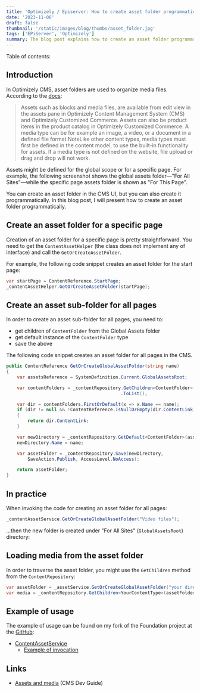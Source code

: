 ```yaml
---
title: 'Optimizely / Episerver: How to create asset folder programmatically?'
date: '2023-11-06'
draft: false
thumbnail: '/static/images/blog/thumbs/asset_folder.jpg'
tags: ['EPiServer', 'Optimizely']
summary: The blog post explains how to create an asset folder programmatically in Optimizely CMS.
---
```


Table of contents:

<TOCInline toc={props.toc} exclude="Introduction"/>

## Introduction

In Optimizely CMS, asset folders are used to organize media files. According to the [docs](https://docs.developers.optimizely.com/content-management-system/docs/assets-and-media):

> Assets such as blocks and media files, are available from edit view in the assets pane in Optimizely Content Management System (CMS) and Optimizely Customized Commerce. Assets can also be product items in the product catalog in Optimizely Customized Commerce. A media type can be for example an image, a video, or a document in a defined file format.NoteLike other content types, media types must first be defined in the content model, to use the built-in functionality for assets. If a media type is not defined on the website, file upload or drag and drop will not work.

Assets might be defined for the global scope or for a specific page. For example, the following screenshot shows the global assets folder—"For All Sites"—while the specific page assets folder is shown as "For This Page".

<ArticleImage src="/static/images/blog/optimizely/assets-root.png" alt="Asset Folder" />

You can create an asset folder in the CMS UI, but you can also create it programmatically. In this blog post, I will present how to create an asset folder programmatically.

## Create an asset folder for a specific page

Creation of an asset folder for a specific page is pretty straightforward. You need to get the `ContentAssetHelper` (the class does not implement any of interface) and call the `GetOrCreateAssetFolder`.

For example, the following code snippet creates an asset folder for the start page:

```csharp
var startPage = ContentReference.StartPage;
_contentAssetHelper.GetOrCreateAssetFolder(startPage);
```

## Create an asset sub-folder for all pages

In order to create an asset sub-folder for all pages, you need to:
* get children of `ContentFolder` from the Global Assets folder
* get default instance of the `ContentFolder` type
* save the above

The following code snippet creates an asset folder for all pages in the CMS.

```csharp
public ContentReference GetOrCreateGlobalAssetFolder(string name)
{
    var assetsReference = SystemDefinition.Current.GlobalAssetsRoot;

    var contentFolders = _contentRepository.GetChildren<ContentFolder>(assetsReference)
                                           .ToList();

    var dir = contentFolders.FirstOrDefault(x => x.Name == name);
    if (dir != null && !ContentReference.IsNullOrEmpty(dir.ContentLink))
    {
        return dir.ContentLink;
    }

    var newDirectory = _contentRepository.GetDefault<ContentFolder>(assetsReference);
    newDirectory.Name = name;

    var assetFolder = _contentRepository.Save(newDirectory,
        SaveAction.Publish, AccessLevel.NoAccess);

    return assetFolder;
}
```

## In practice

When invoking the code for creating an asset folder for all pages:

```csharp
_contentAssetService.GetOrCreateGlobalAssetFolder("Video files");
```
...then the new folder is created under "For All Sites" (`GlobalAssetsRoot`) directory:

<ArticleImage src="/static/images/blog/optimizely/assets-root.png" alt="Asset Folder" />

## Loading media from the asset folder

In order to traverse the asset folder, you might use the `GetChildren` method from the `ContentRepository`:

```csharp
var assetFolder = _assetService.GetOrCreateGlobalAssetFolder("your directory name");
var media = _contentRepository.GetChildren<YourContentType>(assetFolder)
```

## Example of usage

The example of usage can be found on my fork of the Foundation project at the [GitHub](https://github.com/dariusz-wozniak/OptimizelyFoundation/):

* [ContentAssetService](https://github.com/dariusz-wozniak/OptimizelyFoundation/blob/main/src/Foundation/Features/Assets/ContentAssetService.cs)
  * [Example of invocation](https://github.com/dariusz-wozniak/OptimizelyFoundation/blob/main/src/Foundation/BlogMigrations/CreateAssetFolderMigrationStep.cs)

## Links

* [Assets and media](https://docs.developers.optimizely.com/content-management-system/docs/assets-and-media) (CMS Dev Guide)